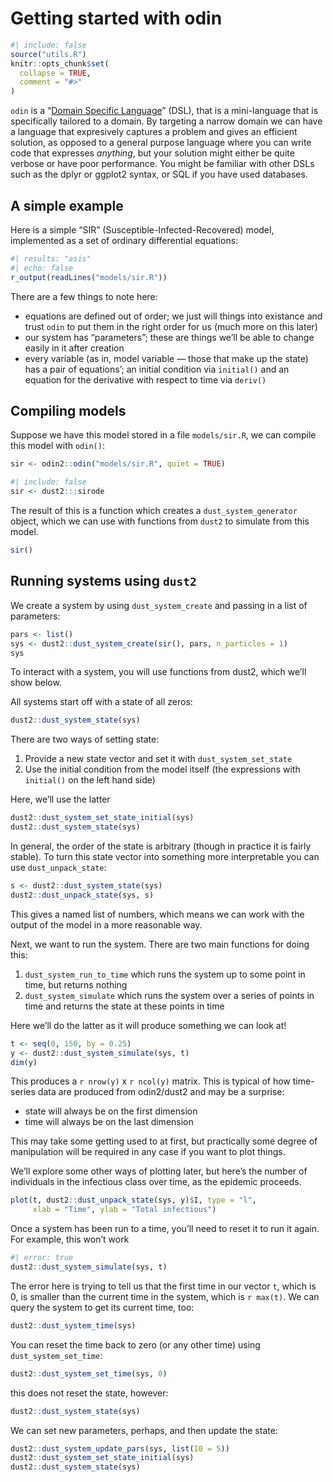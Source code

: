 # Getting started with odin

```r
#| include: false
source("utils.R")
knitr::opts_chunk$set(
  collapse = TRUE,
  comment = "#>"
)
```

`odin` is a "[Domain Specific Language](https://en.wikipedia.org/wiki/Domain-specific_language)" (DSL), that is a mini-language that is specifically tailored to a domain.  By targeting a narrow domain we can have a language that expresively captures a problem and gives an efficient solution, as opposed to a general purpose language where you can write code that expresses *anything*, but your solution might either be quite verbose or have poor performance.  You might be familiar with other DSLs such as the dplyr or ggplot2 syntax, or SQL if you have used databases.

## A simple example

Here is a simple "SIR" (Susceptible-Infected-Recovered) model, implemented as a set of ordinary differential equations:

```r
#| results: "asis"
#| echo: false
r_output(readLines("models/sir.R"))
```

There are a few things to note here:

* equations are defined out of order; we just will things into existance and trust `odin` to put them in the right order for us (much more on this later)
* our system has "parameters"; these are things we'll be able to change easily in it after creation
* every variable (as in, model variable --- those that make up the state) has a pair of equations'; an initial condition via `initial()` and an equation for the derivative with respect to time via `deriv()`

## Compiling models

Suppose we have this model stored in a file `models/sir.R`, we can compile this model with `odin()`:

```r
sir <- odin2::odin("models/sir.R", quiet = TRUE)
```

```r
#| include: false
sir <- dust2:::sirode
```

The result of this is a function which creates a `dust_system_generator` object, which we can use with functions from `dust2` to simulate from this model.

```r
sir()
```

## Running systems using `dust2`

We create a system by using `dust_system_create` and passing in a list of parameters:

```r
pars <- list()
sys <- dust2::dust_system_create(sir(), pars, n_particles = 1)
sys
```

To interact with a system, you will use functions from dust2, which we'll show below.

All systems start off with a state of all zeros:

```r
dust2::dust_system_state(sys)
```

There are two ways of setting state:

1. Provide a new state vector and set it with `dust_system_set_state`
2. Use the initial condition from the model itself (the expressions with `initial()` on the left hand side)

Here, we'll use the latter

```r
dust2::dust_system_set_state_initial(sys)
dust2::dust_system_state(sys)
```

In general, the order of the state is arbitrary (though in practice it is fairly stable).  To turn this state vector into something more interpretable you can use `dust_unpack_state`:

```r
s <- dust2::dust_system_state(sys)
dust2::dust_unpack_state(sys, s)
```

This gives a named list of numbers, which means we can work with the output of the model in a more reasonable way.

Next, we want to run the system.  There are two main functions for doing this:

1. `dust_system_run_to_time` which runs the system up to some point in time, but returns nothing
2. `dust_system_simulate` which runs the system over a series of points in time and returns the state at these points in time

Here we'll do the latter as it will produce something we can look at!

```r
t <- seq(0, 150, by = 0.25)
y <- dust2::dust_system_simulate(sys, t)
dim(y)
```

This produces a `r nrow(y)` x `r ncol(y)` matrix.  This is typical of how time-series data are produced from odin2/dust2 and may be a surprise:

* state will always be on the first dimension
* time will always be on the last dimension

This may take some getting used to at first, but practically some degree of manipulation will be required in any case if you want to plot things.

We'll explore some other ways of plotting later, but here's the number of individuals in the infectious class over time, as the epidemic proceeds.

```r
plot(t, dust2::dust_unpack_state(sys, y)$I, type = "l",
     xlab = "Time", ylab = "Total infectious")
```

Once a system has been run to a time, you'll need to reset it to run it again.  For example, this won't work

```r
#| error: true
dust2::dust_system_simulate(sys, t)
```

The error here is trying to tell us that the first time in our vector `t`, which is 0, is smaller than the current time in the system, which is `r max(t)`.  We can query the system to get its current time, too:

```r
dust2::dust_system_time(sys)
```

You can reset the time back to zero (or any other time) using `dust_system_set_time`:

```r
dust2::dust_system_set_time(sys, 0)
```

this does not reset the state, however:

```r
dust2::dust_system_state(sys)
```

We can set new parameters, perhaps, and then update the state:

```r
dust2::dust_system_update_pars(sys, list(I0 = 5))
dust2::dust_system_set_state_initial(sys)
dust2::dust_system_state(sys)
```
